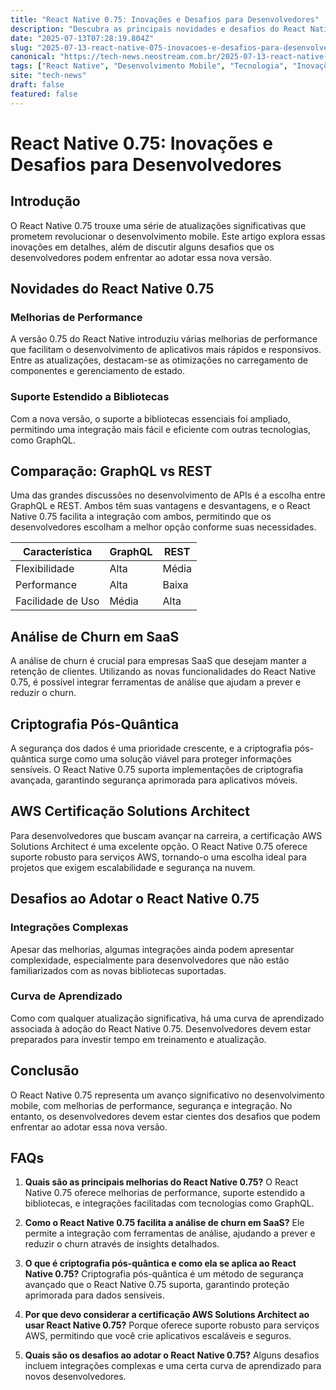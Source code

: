 ```yaml
---
title: "React Native 0.75: Inovações e Desafios para Desenvolvedores"
description: "Descubra as principais novidades e desafios do React Native 0.75, incluindo comparações com GraphQL vs REST, análise de churn em SaaS e certificação AWS."
date: "2025-07-13T07:28:19.804Z"
slug: "2025-07-13-react-native-075-inovacoes-e-desafios-para-desenvolvedores"
canonical: "https://tech-news.neostream.com.br/2025-07-13-react-native-075-inovacoes-e-desafios-para-desenvolvedores"
tags: ["React Native", "Desenvolvimento Mobile", "Tecnologia", "Inovações", "Mercado"]
site: "tech-news"
draft: false
featured: false
---
```


# React Native 0.75: Inovações e Desafios para Desenvolvedores

## Introdução

O React Native 0.75 trouxe uma série de atualizações significativas que prometem revolucionar o desenvolvimento mobile. Este artigo explora essas inovações em detalhes, além de discutir alguns desafios que os desenvolvedores podem enfrentar ao adotar essa nova versão.

## Novidades do React Native 0.75

### Melhorias de Performance

A versão 0.75 do React Native introduziu várias melhorias de performance que facilitam o desenvolvimento de aplicativos mais rápidos e responsivos. Entre as atualizações, destacam-se as otimizações no carregamento de componentes e gerenciamento de estado.

### Suporte Estendido a Bibliotecas

Com a nova versão, o suporte a bibliotecas essenciais foi ampliado, permitindo uma integração mais fácil e eficiente com outras tecnologias, como GraphQL.

## Comparação: GraphQL vs REST

Uma das grandes discussões no desenvolvimento de APIs é a escolha entre GraphQL e REST. Ambos têm suas vantagens e desvantagens, e o React Native 0.75 facilita a integração com ambos, permitindo que os desenvolvedores escolham a melhor opção conforme suas necessidades.

| Característica | GraphQL | REST |
|----------------|---------|------|
| Flexibilidade  | Alta    | Média|
| Performance    | Alta    | Baixa|
| Facilidade de Uso | Média | Alta |

## Análise de Churn em SaaS

A análise de churn é crucial para empresas SaaS que desejam manter a retenção de clientes. Utilizando as novas funcionalidades do React Native 0.75, é possível integrar ferramentas de análise que ajudam a prever e reduzir o churn.

## Criptografia Pós-Quântica

A segurança dos dados é uma prioridade crescente, e a criptografia pós-quântica surge como uma solução viável para proteger informações sensíveis. O React Native 0.75 suporta implementações de criptografia avançada, garantindo segurança aprimorada para aplicativos móveis.

## AWS Certificação Solutions Architect

Para desenvolvedores que buscam avançar na carreira, a certificação AWS Solutions Architect é uma excelente opção. O React Native 0.75 oferece suporte robusto para serviços AWS, tornando-o uma escolha ideal para projetos que exigem escalabilidade e segurança na nuvem.

## Desafios ao Adotar o React Native 0.75

### Integrações Complexas

Apesar das melhorias, algumas integrações ainda podem apresentar complexidade, especialmente para desenvolvedores que não estão familiarizados com as novas bibliotecas suportadas.

### Curva de Aprendizado

Como com qualquer atualização significativa, há uma curva de aprendizado associada à adoção do React Native 0.75. Desenvolvedores devem estar preparados para investir tempo em treinamento e atualização.

## Conclusão

O React Native 0.75 representa um avanço significativo no desenvolvimento mobile, com melhorias de performance, segurança e integração. No entanto, os desenvolvedores devem estar cientes dos desafios que podem enfrentar ao adotar essa nova versão.

## FAQs

1. **Quais são as principais melhorias do React Native 0.75?**
   O React Native 0.75 oferece melhorias de performance, suporte estendido a bibliotecas, e integrações facilitadas com tecnologias como GraphQL.

2. **Como o React Native 0.75 facilita a análise de churn em SaaS?**
   Ele permite a integração com ferramentas de análise, ajudando a prever e reduzir o churn através de insights detalhados.

3. **O que é criptografia pós-quântica e como ela se aplica ao React Native 0.75?**
   Criptografia pós-quântica é um método de segurança avançado que o React Native 0.75 suporta, garantindo proteção aprimorada para dados sensíveis.

4. **Por que devo considerar a certificação AWS Solutions Architect ao usar React Native 0.75?**
   Porque oferece suporte robusto para serviços AWS, permitindo que você crie aplicativos escaláveis e seguros.

5. **Quais são os desafios ao adotar o React Native 0.75?**
   Alguns desafios incluem integrações complexas e uma certa curva de aprendizado para novos desenvolvedores.
